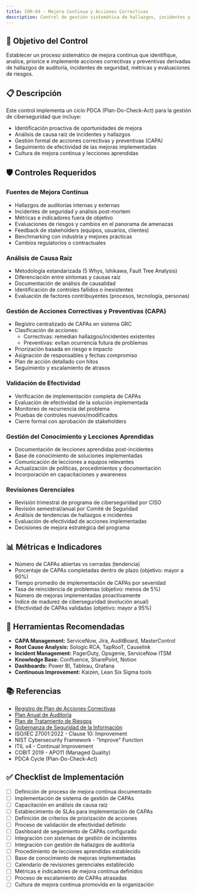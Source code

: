 ```yaml
---
title: COR-04 - Mejora Continua y Acciones Correctivas
description: Control de gestión sistemática de hallazgos, incidentes y oportunidades de mejora
---
```


## 🎯 Objetivo del Control

Establecer un proceso sistemático de mejora continua que identifique, analice, priorice e implemente acciones correctivas y preventivas derivadas de hallazgos de auditoría, incidentes de seguridad, métricas y evaluaciones de riesgos.

## 📋 Descripción

Este control implementa un ciclo PDCA (Plan-Do-Check-Act) para la gestión de ciberseguridad que incluye:
- Identificación proactiva de oportunidades de mejora
- Análisis de causa raíz de incidentes y hallazgos
- Gestión formal de acciones correctivas y preventivas (CAPA)
- Seguimiento de efectividad de las mejoras implementadas
- Cultura de mejora continua y lecciones aprendidas

## 🛡️ Controles Requeridos

### Fuentes de Mejora Continua
- Hallazgos de auditorías internas y externas
- Incidentes de seguridad y análisis post-mortem
- Métricas e indicadores fuera de objetivo
- Evaluaciones de riesgos y cambios en el panorama de amenazas
- Feedback de stakeholders (equipos, usuarios, clientes)
- Benchmarking con industria y mejores prácticas
- Cambios regulatorios o contractuales

### Análisis de Causa Raíz
- Metodología estandarizada (5 Whys, Ishikawa, Fault Tree Analysis)
- Diferenciación entre síntomas y causas raíz
- Documentación de análisis de causalidad
- Identificación de controles fallidos o inexistentes
- Evaluación de factores contribuyentes (procesos, tecnología, personas)

### Gestión de Acciones Correctivas y Preventivas (CAPA)
- Registro centralizado de CAPAs en sistema GRC
- Clasificación de acciones:
  - Correctivas: remedian hallazgos/incidentes existentes
  - Preventivas: evitan ocurrencia futura de problemas
- Priorización basada en riesgo e impacto
- Asignación de responsables y fechas compromiso
- Plan de acción detallado con hitos
- Seguimiento y escalamiento de atrasos

### Validación de Efectividad
- Verificación de implementación completa de CAPAs
- Evaluación de efectividad de la solución implementada
- Monitoreo de recurrencia del problema
- Pruebas de controles nuevos/modificados
- Cierre formal con aprobación de stakeholders

### Gestión del Conocimiento y Lecciones Aprendidas
- Documentación de lecciones aprendidas post-incidentes
- Base de conocimiento de soluciones implementadas
- Comunicación de lecciones a equipos relevantes
- Actualización de políticas, procedimientos y documentación
- Incorporación en capacitaciones y awareness

### Revisiones Gerenciales
- Revisión trimestral de programa de ciberseguridad por CISO
- Revisión semestral/anual por Comité de Seguridad
- Análisis de tendencias de hallazgos e incidentes
- Evaluación de efectividad de acciones implementadas
- Decisiones de mejora estratégica del programa

## 📊 Métricas e Indicadores

- Número de CAPAs abiertas vs cerradas (tendencia)
- Porcentaje de CAPAs completadas dentro de plazo (objetivo: mayor a 90%)
- Tiempo promedio de implementación de CAPAs por severidad
- Tasa de reincidencia de problemas (objetivo: menos de 5%)
- Número de mejoras implementadas proactivamente
- Índice de madurez de ciberseguridad (evolución anual)
- Efectividad de CAPAs validadas (objetivo: mayor a 95%)

## 🔗 Herramientas Recomendadas

- **CAPA Management:** ServiceNow, Jira, AuditBoard, MasterControl
- **Root Cause Analysis:** Sologic RCA, TapRooT, Causelink
- **Incident Management:** PagerDuty, Opsgenie, ServiceNow ITSM
- **Knowledge Base:** Confluence, SharePoint, Notion
- **Dashboards:** Power BI, Tableau, Grafana
- **Continuous Improvement:** Kaizen, Lean Six Sigma tools

## 📚 Referencias

- [Registro de Plan de Acciones Correctivas](/docs/kudo/politicas/registro-plan-acciones-correctivas)
- [Plan Anual de Auditoría](/docs/kudo/politicas/plan-anual-auditoria)
- [Plan de Tratamiento de Riesgos](/docs/kudo/politicas/plan-tratamiento-riesgos)
- [Gobernanza de Seguridad de la Información](/docs/kudo/politicas/gobernanza-seguridad-informacion)
- ISO/IEC 27001:2022 - Clause 10: Improvement
- NIST Cybersecurity Framework - "Improve" Function
- ITIL v4 - Continual Improvement
- COBIT 2019 - APO11 (Managed Quality)
- PDCA Cycle (Plan-Do-Check-Act)

## ✅ Checklist de Implementación

- [ ] Definición de proceso de mejora continua documentado
- [ ] Implementación de sistema de gestión de CAPAs
- [ ] Capacitación en análisis de causa raíz
- [ ] Establecimiento de SLAs para implementación de CAPAs
- [ ] Definición de criterios de priorización de acciones
- [ ] Proceso de validación de efectividad definido
- [ ] Dashboard de seguimiento de CAPAs configurado
- [ ] Integración con sistemas de gestión de incidentes
- [ ] Integración con gestión de hallazgos de auditoría
- [ ] Procedimiento de lecciones aprendidas establecido
- [ ] Base de conocimiento de mejoras implementadas
- [ ] Calendario de revisiones gerenciales establecido
- [ ] Métricas e indicadores de mejora continua definidos
- [ ] Proceso de escalamiento de CAPAs atrasadas
- [ ] Cultura de mejora continua promovida en la organización
